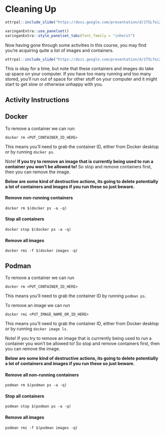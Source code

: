 
# Cleaning Up

```r
ottrpal::include_slide("https://docs.google.com/presentation/d/1T5Lfei2UVou9b0qaUCrWXmkcIwAao-UcN4pHMPEE4CY/edit#slide=id.g2effc5b673e_0_857") 
```

```r
xaringanExtra::use_panelset()
xaringanExtra::style_panelset_tabs(font_family = "inherit")
```

Now having gone through some activities in this course, you may find you're acquiring quite a list of images and containers. 

```r
ottrpal::include_slide("https://docs.google.com/presentation/d/1T5Lfei2UVou9b0qaUCrWXmkcIwAao-UcN4pHMPEE4CY/edit#slide=id.g30a4ed49e59_0_1521") 
```

This is okay for a time, but note that these containers and images do take up space on your computer. If you have too many running and too many stored, you'll run out of space for other stuff on your computer and it might start to get slow or otherwise unhappy with you. 

## Activity Instructions {.panelset}

## Docker 

To remove a container we can run:
```
docker rm <PUT_CONTAINER_ID_HERE> 
```
This means you'll need to grab the container ID, either from Docker desktop or by running `docker ps`.

Note! **If you try to remove an image that is currently being used to run a container you won't be allowed to!** So stop and remove containers first, then you can remove the image. 


**Below are some kind of destructive actions, its going to delete potentially a lot of containers and images if you run these so just beware. **

#### Remove non-running containers
```
docker rm $(docker ps -a -q)
```
#### Stop all containers
```
docker stop $(docker ps -a -q)
```
#### Remove all images
```
docker rmi -f $(docker images -q)
```

## Podman

To remove a container we can run 
```
docker rm <PUT_CONTAINER_ID_HERE> 
```
This means you'll need to grab the container ID by running `podman ps`.

To remove an image we can run 
```
docker rmi <PUT_IMAGE_NAME_OR_ID_HERE> 
```
This means you'll need to grab the container ID, either from Docker desktop or by running `docker image ls`.

Note! If you try to remove an image that is currrently being used to run a container you won't be allowed to! So stop and remove containers first, then you can remove the image. 


**Below are some kind of destructive actions, its going to delete potentially a lot of containers and images if you run these so just beware. **

#### Remove all non-running containers
```
podman rm $(podman ps -a -q)
```
#### Stop all containers
```
podman stop $(podman ps -a -q)
```
#### Remove all images
```
podman rmi -f $(podman images -q)
```

